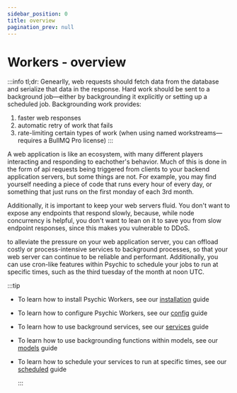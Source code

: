 ```yaml
---
sidebar_position: 0
title: overview
pagination_prev: null
---
```


# Workers - overview

:::info
tl;dr: Genearlly, web requests should fetch data from the database and serialize that data in the response. Hard work should be sent to a background job—either by backgrounding it explicitly or setting up a scheduled job. Backgrounding work provides:

1. faster web responses
2. automatic retry of work that fails
3. rate-limiting certain types of work (when using named workstreams—requires a BullMQ Pro license)
   :::

A web application is like an ecosystem, with many different players interacting and responding to eachother's behavior. Much of this is done in the form of api requests being triggered from clients to your backend application servers, but some things are not. For example, you may find yourself needing a piece of code that runs every hour of every day, or something that just runs on the first monday of each 3rd month.

Additionally, it is important to keep your web servers fluid. You don't want to expose any endpoints that respond slowly, because, while node concurrency is helpful, you don't want to lean on it to save you from slow endpoint responses, since this makes you vulnerable to DDoS.

to alleviate the pressure on your web application server, you can offload costly or process-intensive services to background processes, so that your web server can continue to be reliable and performant. Additionally, you can use cron-like features within Psychic to schedule your jobs to run at specific times, such as the third tuesday of the month at noon UTC.

:::tip

- To learn how to install Psychic Workers, see our [installation](/docs/plugins/workers/installation) guide
- To learn how to configure Psychic Workers, see our [config](/docs/plugins/workers/config) guide
- To learn how to use background services, see our [services](/docs/plugins/workers/services) guide
- To learn how to use backgrounding functions within models, see our [models](/docs/plugins/workers/models) guide
- To learn how to schedule your services to run at specific times, see our [scheduled](/docs/plugins/workers/scheduled) guide

  :::
